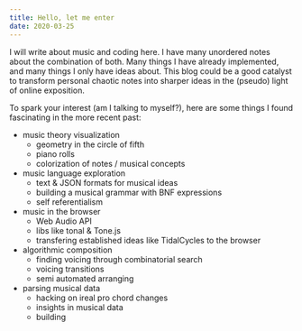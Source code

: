 ```yaml
---
title: Hello, let me enter
date: 2020-03-25
---
```


I will write about music and coding here. I have many unordered notes about the combination of both. Many things I have already implemented, and many things I only have ideas about. This blog could be a good catalyst to transform personal chaotic notes into sharper ideas in the (pseudo) light of online exposition.

To spark your interest (am I talking to myself?), here are some things I found fascinating in the more recent past:

- music theory visualization 
  - geometry in the circle of fifth
  - piano rolls
  - colorization of notes / musical concepts
- music language exploration
  - text & JSON formats for musical ideas
  - building a musical grammar with BNF expressions
  - self referentialism
- music in the browser
  - Web Audio API
  - libs like tonal & Tone.js
  - transfering established ideas like TidalCycles to the browser
- algorithmic composition
  - finding voicing through combinatorial search
  - voicing transitions
  - semi automated arranging
- parsing musical data
  - hacking on ireal pro chord changes
  - insights in musical data
  - building 

<!-- 
TBD: 
- add links like https://felixroos.github.io/rhythmical/ 
- try out https://observablehq.com/d/f693cc5fa00e4459 n stuff
- link https://felixroos.github.io/blog/ to felix-roos.de
- https://stackblitz.com/edit/rhythmical-es6?file=index.js
- https://stackblitz.com/edit/rhythmical-demo?file=index.html
- check out https://github.com/tatecarson/LSU-PDM-Spring-2020
- add issue for tone.js to not check if window is defined => enables SSR
-->
